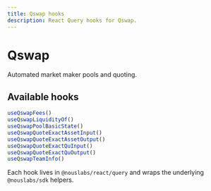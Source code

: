 ```yaml
---
title: Qswap hooks
description: React Query hooks for Qswap.
---
```


# Qswap

Automated market maker pools and quoting.

## Available hooks

```ts
useQswapFees()
useQswapLiquidityOf()
useQswapPoolBasicState()
useQswapQuoteExactAssetInput()
useQswapQuoteExactAssetOutput()
useQswapQuoteExactQuInput()
useQswapQuoteExactQuOutput()
useQswapTeamInfo()
```

Each hook lives in `@nouslabs/react/query` and wraps the underlying `@nouslabs/sdk` helpers.
